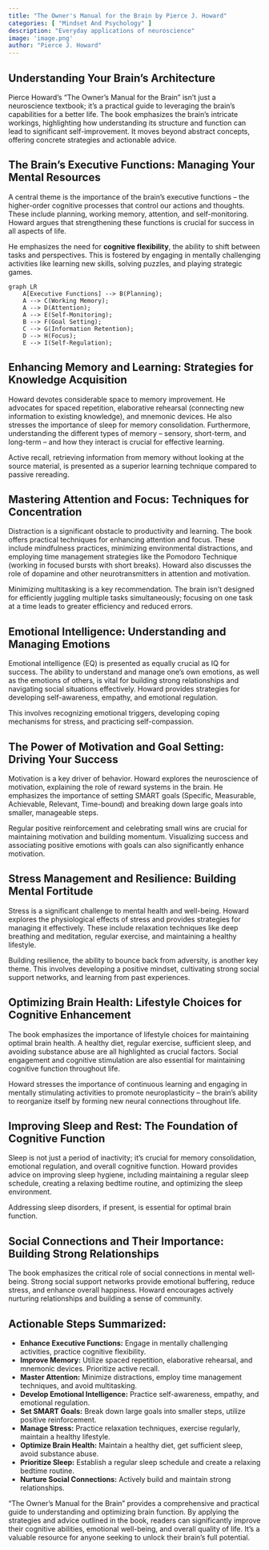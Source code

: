 ```yaml
---
title: "The Owner's Manual for the Brain by Pierce J. Howard"
categories: [ "Mindset And Psychology" ]
description: "Everyday applications of neuroscience"
image: 'image.png'
author: "Pierce J. Howard"
---
```

## Understanding Your Brain's Architecture

Pierce Howard's "The Owner's Manual for the Brain" isn't just a neuroscience textbook; it's a practical guide to leveraging the brain's capabilities for a better life.  The book emphasizes the brain's intricate workings, highlighting how understanding its structure and function can lead to significant self-improvement.  It moves beyond abstract concepts, offering concrete strategies and actionable advice.

## The Brain's Executive Functions:  Managing Your Mental Resources

A central theme is the importance of the brain's executive functions – the higher-order cognitive processes that control our actions and thoughts.  These include planning, working memory, attention, and self-monitoring.  Howard argues that strengthening these functions is crucial for success in all aspects of life.

He emphasizes the need for **cognitive flexibility**, the ability to shift between tasks and perspectives.  This is fostered by engaging in mentally challenging activities like learning new skills, solving puzzles, and playing strategic games.

```mermaid
graph LR
    A[Executive Functions] --> B(Planning);
    A --> C(Working Memory);
    A --> D(Attention);
    A --> E(Self-Monitoring);
    B --> F(Goal Setting);
    C --> G(Information Retention);
    D --> H(Focus);
    E --> I(Self-Regulation);
```

## Enhancing Memory and Learning: Strategies for Knowledge Acquisition

Howard devotes considerable space to memory improvement. He advocates for spaced repetition, elaborative rehearsal (connecting new information to existing knowledge), and mnemonic devices.  He also stresses the importance of sleep for memory consolidation.  Furthermore,  understanding the different types of memory – sensory, short-term, and long-term – and how they interact is crucial for effective learning.

Active recall, retrieving information from memory without looking at the source material, is presented as a superior learning technique compared to passive rereading.

## Mastering Attention and Focus: Techniques for Concentration

Distraction is a significant obstacle to productivity and learning.  The book offers practical techniques for enhancing attention and focus.  These include mindfulness practices, minimizing environmental distractions, and employing time management strategies like the Pomodoro Technique (working in focused bursts with short breaks).  Howard also discusses the role of dopamine and other neurotransmitters in attention and motivation.

Minimizing multitasking is a key recommendation.  The brain isn't designed for efficiently juggling multiple tasks simultaneously; focusing on one task at a time leads to greater efficiency and reduced errors.

## Emotional Intelligence: Understanding and Managing Emotions

Emotional intelligence (EQ) is presented as equally crucial as IQ for success.  The ability to understand and manage one's own emotions, as well as the emotions of others, is vital for building strong relationships and navigating social situations effectively.  Howard provides strategies for developing self-awareness, empathy, and emotional regulation.

This involves recognizing emotional triggers, developing coping mechanisms for stress, and practicing self-compassion.

## The Power of Motivation and Goal Setting:  Driving Your Success

Motivation is a key driver of behavior.  Howard explores the neuroscience of motivation, explaining the role of reward systems in the brain.  He emphasizes the importance of setting SMART goals (Specific, Measurable, Achievable, Relevant, Time-bound) and breaking down large goals into smaller, manageable steps.

Regular positive reinforcement and celebrating small wins are crucial for maintaining motivation and building momentum.  Visualizing success and associating positive emotions with goals can also significantly enhance motivation.

## Stress Management and Resilience:  Building Mental Fortitude

Stress is a significant challenge to mental health and well-being.  Howard explores the physiological effects of stress and provides strategies for managing it effectively.  These include relaxation techniques like deep breathing and meditation, regular exercise, and maintaining a healthy lifestyle.

Building resilience, the ability to bounce back from adversity, is another key theme.  This involves developing a positive mindset, cultivating strong social support networks, and learning from past experiences.

## Optimizing Brain Health: Lifestyle Choices for Cognitive Enhancement

The book emphasizes the importance of lifestyle choices for maintaining optimal brain health.  A healthy diet, regular exercise, sufficient sleep, and avoiding substance abuse are all highlighted as crucial factors.  Social engagement and cognitive stimulation are also essential for maintaining cognitive function throughout life.

Howard stresses the importance of continuous learning and engaging in mentally stimulating activities to promote neuroplasticity – the brain's ability to reorganize itself by forming new neural connections throughout life.


## Improving Sleep and Rest:  The Foundation of Cognitive Function

Sleep is not just a period of inactivity; it's crucial for memory consolidation, emotional regulation, and overall cognitive function.  Howard provides advice on improving sleep hygiene, including maintaining a regular sleep schedule, creating a relaxing bedtime routine, and optimizing the sleep environment.

Addressing sleep disorders, if present, is essential for optimal brain function.


## Social Connections and Their Importance:  Building Strong Relationships

The book emphasizes the critical role of social connections in mental well-being.  Strong social support networks provide emotional buffering, reduce stress, and enhance overall happiness.  Howard encourages actively nurturing relationships and building a sense of community.

##  Actionable Steps Summarized:

* **Enhance Executive Functions:** Engage in mentally challenging activities, practice cognitive flexibility.
* **Improve Memory:** Utilize spaced repetition, elaborative rehearsal, and mnemonic devices.  Prioritize active recall.
* **Master Attention:** Minimize distractions, employ time management techniques, and avoid multitasking.
* **Develop Emotional Intelligence:** Practice self-awareness, empathy, and emotional regulation.
* **Set SMART Goals:** Break down large goals into smaller steps, utilize positive reinforcement.
* **Manage Stress:** Practice relaxation techniques, exercise regularly, maintain a healthy lifestyle.
* **Optimize Brain Health:**  Maintain a healthy diet, get sufficient sleep, avoid substance abuse.
* **Prioritize Sleep:** Establish a regular sleep schedule and create a relaxing bedtime routine.
* **Nurture Social Connections:** Actively build and maintain strong relationships.


"The Owner's Manual for the Brain" provides a comprehensive and practical guide to understanding and optimizing brain function. By applying the strategies and advice outlined in the book, readers can significantly improve their cognitive abilities, emotional well-being, and overall quality of life.  It's a valuable resource for anyone seeking to unlock their brain's full potential.

